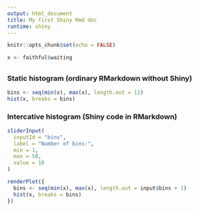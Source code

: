 ---
output: html_document
title: My first Shiny Rmd doc
runtime: shiny
---

```{r setup, include=FALSE}
knitr::opts_chunk$set(echo = FALSE)
```

```{r data}
x <- faithful$waiting
```

## {.tabset}

### Static histogram (ordinary RMarkdown without Shiny)

```{r staticPlot, fig.width=12}
bins <- seq(min(x), max(x), length.out = 11)
hist(x, breaks = bins)
```

### Intercative histogram (Shiny code in RMarkdown)

```{r slider}
sliderInput(
  inputId = "bins",
  label = "Number of bins:",
  min = 1,
  max = 50,
  value = 10
)
```

```{r histogram}
renderPlot({
  bins <- seq(min(x), max(x), length.out = input$bins + 1)
  hist(x, breaks = bins)
})
```